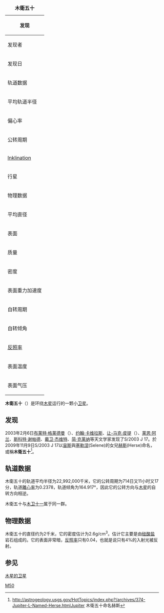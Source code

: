 {| {{prettytable-R}}
|+ '''木衛五十'''
|-
! bgcolor="#ffc0c0" colspan="2" | 发现
|-
! align="left" | 发现者
|  {{lang|en|Brett J. Gladman}}<br /> [[约翰·卡维拉斯|约翰·卡维拉斯]]<br />
{{lang|fr|Jean-Marc Petit}}<br /> [[莱恩·阿兰|莱恩·阿兰]]<br />
[[斯科特·谢帕德|斯科特·谢帕德]]<br /> [[戴卫·杰维特|戴卫·杰维特]] <br /> [[简·克莱纳|简·克莱纳]]
|-
! align="left" | 发现日
|  2003年2月8日
|-
! bgcolor="#ffc0c0" colspan="2" | 轨道数据
|-
! align="left" | 平均轨道半径
|  22,992,000千米
|-
! align="left" | 偏心率
| 0.2378
|-
! align="left" | 公转周期
|   616.36日
|-
! align="left" | [[Bahnneigung|Inklination]]
| 164,917°
|-
! align="left" | 行星
| [[木星|木星]]
|-
! bgcolor="#ffc0c0" colspan="2" | 物理数据
|-
! align="left" | 平均直径
| 2 km
|-
! align="left" | 表面
|  
|-
! align="left" | 质量
| 约1.5×10<sup>13</sup>千克
|-
! align="left" | 密度
| 2.6(?)g/cm<sup>3</sup>
|-
! align="left" | 表面重力加速度
| 约0.00081 m/s<sup>2</sup>
|-
! align="left" | 自转周期
| 不明
|-
! align="left" | 自转倾角
| 不明
|-
! align="left" | [[反照率|反照率]]
| 0.04
|-
! align="left" | 表面温度
| 
|-
! align="left" | 表面气压
| 
|}

'''木衛五十'''（{{lang-en|Herse}}）是环绕[[木星|木星]]运行的一颗小[[卫星|卫星]]。

== 发现 ==
2003年2月6日[[布莱特·格莱德曼|布莱特·格莱德曼]]（{{lang|en|Brett J. Gladman}}）、[[约翰·卡维拉斯|约翰·卡维拉斯]]、[[让-马克·皮提|让-马克·皮提]]（{{lang|fr|Jean-Marc Petit}}）、[[莱恩·阿兰|莱恩·阿兰]]、[[斯科特·谢帕德|斯科特·谢帕德]]、[[戴卫·杰维特|戴卫·杰维特]]、[[简·克莱纳|简·克莱纳]]等天文学家发现了S/2003 J 17。於2009年11月9日S/2003 J 17以[[宙斯|宙斯]]與[[塞勒涅|塞勒涅]](Selene)的女兒[[赫斯|赫斯]](Herse)命名，或稱'''木衛五十'''<ref>http://astrogeology.usgs.gov/HotTopics/index.php?/archives/374-Jupiter-L-Named-Herse.htmlJupiter {{Wayback|url=http://astrogeology.usgs.gov/HotTopics/index.php?%2Farchives%2F374-Jupiter-L-Named-Herse.htmlJupiter |date=20130512203327 }} 木衛五十命名赫斯</ref>。

== 轨道数据 ==
木衛五十的轨道平均半径为22,992,000千米，它的公转周期为714日又11小时又17分，轨道[[離心率|離心率]]为0.2378，轨道倾角为164.917°，因此它的公转方向与[[木星|木星]]的自转方向相逆。

木衛五十与[[木卫十一|木卫十一]]属于同一群。

== 物理数据 ==
木衛五十的直径约为2千米，它的密度估计为2.6g/cm<sup>3</sup>。估计它主要是由[[硅酸盐|硅酸盐]]岩石组成的。它的表面非常暗，[[反照率|反照率]]只有0.04，也就是说只有4%的入射光被反射。

== 参见 ==
[[木星的卫星|木星的卫星]]
{{reflist}}
{{木星卫星}}

[[Category:木星的卫星|M50]]